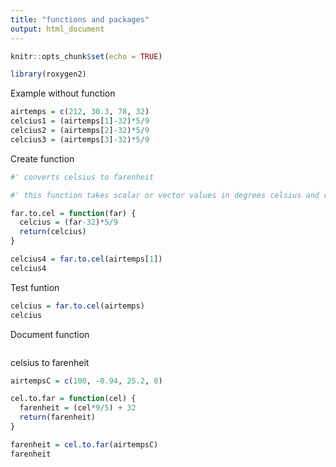```yaml
---
title: "functions and packages"
output: html_document
---
```


```r
knitr::opts_chunk$set(echo = TRUE)

library(roxygen2)
```

Example without function

```r
airtemps = c(212, 30.3, 78, 32)
celcius1 = (airtemps[1]-32)*5/9
celcius2 = (airtemps[2]-32)*5/9
celcius3 = (airtemps[3]-32)*5/9
```


Create function

```r
#' converts celsius to farenheit

#' this function takes scalar or vector values in degrees celsius and returns values in degrees farenheit

far.to.cel = function(far) {
  celcius = (far-32)*5/9
  return(celcius)
}
```

```r
celcius4 = far.to.cel(airtemps[1])
celcius4

```

Test funtion

```r
celcius = far.to.cel(airtemps)
celcius
```

Document function

```r

```

celsius to farenheit

```r
airtempsC = c(100, -0.94, 25.2, 0)

```

```r
cel.to.far = function(cel) {
  farenheit = (cel*9/5) + 32
  return(farenheit)
}
```

```r
farenheit = cel.to.far(airtempsC)
farenheit
```